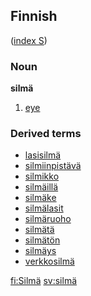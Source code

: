 ==Finnish==
([[Wiktionary:Finnish_index_s|index S]])

===Noun===
'''silmä'''

# [[eye]]

===Derived terms===
*[[lasisilmä]]
*[[silmiinpistävä]]
*[[silmikko]]
*[[silmäillä]]
*[[silmäke]]
*[[silmälasit]]
*[[silmäruoho]]
*[[silmätä]]
*[[silmätön]]
*[[silmäys]]
*[[verkkosilmä]]

[[fi:Silmä]]
[[sv:silmä]]